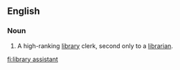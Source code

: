 ==English==

===Noun===
{{en-noun}}
# A high-ranking [[library]] clerk, second only to a [[librarian]].

[[fi:library assistant]]